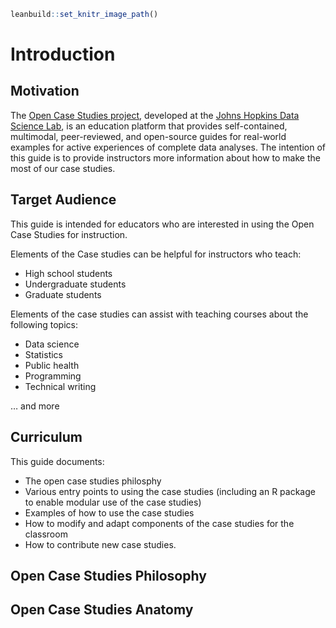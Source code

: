 
```r
leanbuild::set_knitr_image_path()
```

# Introduction


## Motivation
The [Open Case Studies project](https://www.opencasestudies.org), developed at the [Johns Hopkins Data Science Lab](https://jhudatascience.org/), is an education platform that provides self-contained, multimodal, peer-reviewed, and open-source guides for real-world examples for active experiences of complete data analyses. The intention of this guide is to provide instructors more information about how to make the most of our case studies.


## Target Audience  

This guide is intended for educators who are interested in using the Open Case Studies for instruction.

Elements of the Case studies can be helpful for instructors who teach:

- High school students
- Undergraduate students
- Graduate students

Elements of the case studies  can assist with teaching courses about the following topics:

- Data science
- Statistics
- Public health
- Programming
- Technical writing  

... and more

## Curriculum  

This guide documents:

- The open case studies philosphy
- Various entry points to using the case studies (including an R package to enable modular use of the case studies)
- Examples of how to use the case studies
- How to modify and adapt components of the case studies for the classroom
- How to contribute new case studies. 


## Open Case Studies Philosophy

## Open Case Studies Anatomy
